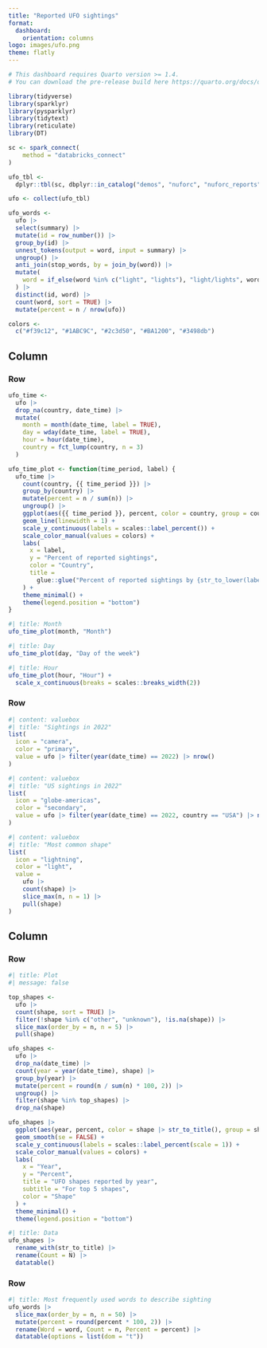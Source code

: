 ```yaml
---
title: "Reported UFO sightings"
format: 
  dashboard:
    orientation: columns
logo: images/ufo.png
theme: flatly
---
```


```r
# This dashboard requires Quarto version >= 1.4. 
# You can download the pre-release build here https://quarto.org/docs/download/prerelease

library(tidyverse)
library(sparklyr)
library(pysparklyr)
library(tidytext)
library(reticulate)
library(DT)

sc <- spark_connect(
    method = "databricks_connect"
)

ufo_tbl <-
  dplyr::tbl(sc, dbplyr::in_catalog("demos", "nuforc", "nuforc_reports"))

ufo <- collect(ufo_tbl) 

ufo_words <-
  ufo |> 
  select(summary) |> 
  mutate(id = row_number()) |> 
  group_by(id) |> 
  unnest_tokens(output = word, input = summary) |> 
  ungroup() |> 
  anti_join(stop_words, by = join_by(word)) |>
  mutate(
    word = if_else(word %in% c("light", "lights"), "light/lights", word)
  ) |> 
  distinct(id, word) |> 
  count(word, sort = TRUE) |> 
  mutate(percent = n / nrow(ufo)) 

colors <-
  c("#f39c12", "#1ABC9C", "#2c3d50", "#BA1200", "#3498db")
```

## Column {width=65%}

### Row {.tabset}

```r
ufo_time <-
  ufo |> 
  drop_na(country, date_time) |> 
  mutate(
    month = month(date_time, label = TRUE),
    day = wday(date_time, label = TRUE),
    hour = hour(date_time),
    country = fct_lump(country, n = 3)
  ) 

ufo_time_plot <- function(time_period, label) {
  ufo_time |> 
    count(country, {{ time_period }}) |> 
    group_by(country) |> 
    mutate(percent = n / sum(n)) |> 
    ungroup() |> 
    ggplot(aes({{ time_period }}, percent, color = country, group = country)) +
    geom_line(linewidth = 1) +
    scale_y_continuous(labels = scales::label_percent()) +
    scale_color_manual(values = colors) +
    labs(
      x = label,
      y = "Percent of reported sightings",
      color = "Country",
      title = 
        glue::glue("Percent of reported sightings by {str_to_lower(label)}")
    ) +
    theme_minimal() +
    theme(legend.position = "bottom") 
}
```

```r
#| title: Month
ufo_time_plot(month, "Month")
```

```r
#| title: Day
ufo_time_plot(day, "Day of the week") 
```

```r
#| title: Hour
ufo_time_plot(hour, "Hour") +
  scale_x_continuous(breaks = scales::breaks_width(2))
```

### Row {height=29%}

```r
#| content: valuebox
#| title: "Sightings in 2022"
list(
  icon = "camera",
  color = "primary",
  value = ufo |> filter(year(date_time) == 2022) |> nrow()
)
```


```r
#| content: valuebox
#| title: "US sightings in 2022"
list(
  icon = "globe-americas",
  color = "secondary",
  value = ufo |> filter(year(date_time) == 2022, country == "USA") |> nrow()
)
```

```r
#| content: valuebox
#| title: "Most common shape"
list(
  icon = "lightning",
  color = "light",
  value = 
    ufo |> 
    count(shape) |> 
    slice_max(n, n = 1) |> 
    pull(shape)
)
```

## Column {width=60%}

### Row {.tabset}

```r
#| title: Plot
#| message: false

top_shapes <- 
  ufo |> 
  count(shape, sort = TRUE) |>
  filter(!shape %in% c("other", "unknown"), !is.na(shape)) |> 
  slice_max(order_by = n, n = 5) |> 
  pull(shape)

ufo_shapes <-
  ufo |> 
  drop_na(date_time) |> 
  count(year = year(date_time), shape) |> 
  group_by(year) |> 
  mutate(percent = round(n / sum(n) * 100, 2)) |> 
  ungroup() |> 
  filter(shape %in% top_shapes) |> 
  drop_na(shape) 

ufo_shapes |> 
  ggplot(aes(year, percent, color = shape |> str_to_title(), group = shape)) +
  geom_smooth(se = FALSE) +
  scale_y_continuous(labels = scales::label_percent(scale = 1)) +
  scale_color_manual(values = colors) +
  labs(
    x = "Year", 
    y = "Percent", 
    title = "UFO shapes reported by year", 
    subtitle = "For top 5 shapes",
    color = "Shape"
  ) +
  theme_minimal() +
  theme(legend.position = "bottom")
```

```r
#| title: Data
ufo_shapes |> 
  rename_with(str_to_title) |> 
  rename(Count = N) |> 
  datatable()
```

### Row {height=40%}

```r
#| title: Most frequently used words to describe sighting
ufo_words |> 
  slice_max(order_by = n, n = 50) |> 
  mutate(percent = round(percent * 100, 2)) |> 
  rename(Word = word, Count = n, Percent = percent) |> 
  datatable(options = list(dom = "t"))
```



